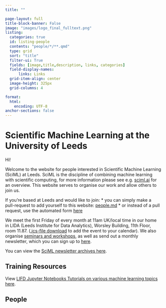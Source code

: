```yaml
---
title: ""

page-layout: full
title-block-banner: False
image: "images/logo_final_fulltext.png"
listing:
  categories: true 
  id: listing-people
  contents: "people/*/**.qmd"
  type: grid
  sort: "title"
  filter-ui: True
  fields: [image,title,description, links, categories]
  field-display-names: 
      links: Links
  grid-item-align: center
  image-height: 325px
  grid-columns: 4

format: 
  html:
    encoding: UTF-8
anchor-sections: false
---
```



# Scientific Machine Learning at the University of Leeds

Hi!

Welcome to the website for people interested in Scientific Machine Learning
(SciML) at Leeds. SciML is the discipline of combining machine learning with
scientific computing, for more information please see e.g. <a href="https://sciml.ai/roadmap/">sciml.ai</a>
for an overview. 
This website serves to organise our work and allow others to join us. 

If you're based at Leeds and would like to join:
* you can simply make a
pull-request to add yourself to this website: 
[people.md](https://github.com/sciml-leeds/sciml-leeds.github.io/tree/master/_data/people.yaml)
* or instead of a pull request, use the automated form [here](https://sciml-profileadder.streamlit.app)

We meet the first Friday of every month at 11am UK/local time in our home in LIDA (Leeds
Institute for Data Analytics), Worsley Building, 11th Floor, room 11.87.
([.ics-file download](assets/SciML_community_monthly_coffee-chat.ics) to add
the event to your calendar). We also organise [seminars and workshops](/events), as well as send out a 
monthly newsletter, which you can sign up to <a href="http://eepurl.com/h65Px5">here</a>.

You can view the <a href="https://us10.campaign-archive.com/home/?u=1e7160a87211972265ca1180b&id=79fe3dd86f">SciML newsletter archives here</a>.

## Training Resources

View <a href="https://cemac.github.io/LIFD_ENV_ML_NOTEBOOKS/">LIFD Jupyter Notebooks Tutorials on various machine learning topics here</a>.

## People

::: {#listing-people}
:::


